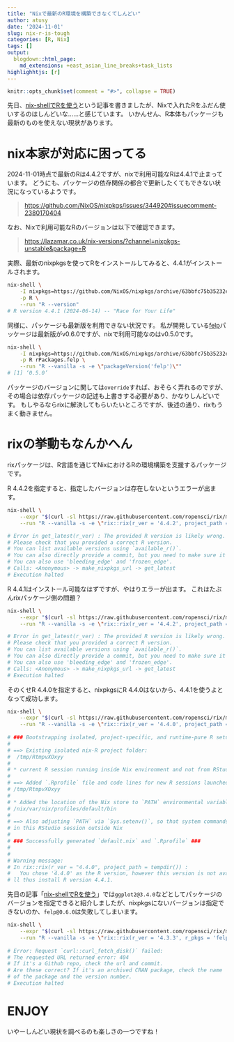 ```yaml
---
title: "Nixで最新のR環境を構築できなくてしんどい"
author: atusy
date: '2024-11-01'
slug: nix-r-is-tough
categories: [R, Nix]
tags: []
output:
  blogdown::html_page:
    md_extensions: +east_asian_line_breaks+task_lists
highlighhtjs: [r]
---
```


```r
knitr::opts_chunk$set(comment = "#>", collapse = TRUE)
```

先日、[nix-shellでRを使う](http://localhost:4321/2024/10/07/nix-shell-and-r/)という記事を書きましたが、Nixで入れたRをふだん使いするのはしんどいな……と感じています。
いかんせん、R本体もパッケージも最新のものを使えない現状があります。


# nix本家が対応に困ってる

2024-11-01時点で最新のRは4.4.2ですが、nixで利用可能なRは4.4.1で止まっています。
どうにも、パッケージの依存関係の都合で更新したくてもできない状況になっているようです。

> <https://github.com/NixOS/nixpkgs/issues/344920#issuecomment-2380170404>

なお、Nixで利用可能なRのバージョンは以下で確認できます。

> <https://lazamar.co.uk/nix-versions/?channel=nixpkgs-unstable&package=R>

実際、最新のnixpkgsを使ってRをインストールしてみると、4.4.1がインストールされます。

````bash
nix-shell \
    -I nixpkgs=https://github.com/NixOS/nixpkgs/archive/63bbfc75b35232e7003903508a2d37c3c794b95.tar.gz \
    -p R \
    --run "R --version"
# R version 4.4.1 (2024-06-14) -- "Race for Your Life"
````

同様に、パッケージも最新版を利用できない状況です。
私が開発している[felp](https://felp.atusy.net/)パッケージは最新版がv0.6.0ですが、nixで利用可能なのはv0.5.0です。

````bash
nix-shell \
    -I nixpkgs=https://github.com/NixOS/nixpkgs/archive/63bbfc75b35232e7003903508a2d37c3c794b95.tar.gz \
    -p R rPackages.felp \
    --run "R --vanilla -s -e \"packageVersion('felp')\""
# [1] ‘0.5.0’
````

パッケージのバージョンに関しては`override`すれば、おそらく弄れるのですが、その場合は依存パッケージの記述も上書きする必要があり、かなりしんどいです。
もしやるならrixに解決してもらいたいところですが、後述の通り、rixもうまく動きません。

# rixの挙動もなんかへん

rixパッケージは、R言語を通じてNixにおけるRの環境構築を支援するパッケージです。

R 4.4.2を指定すると、指定したバージョンは存在しないというエラーが出ます。

````bash
nix-shell \
    --expr "$(curl -sl https://raw.githubusercontent.com/ropensci/rix/main/inst/extdata/default.nix)" \
    --run "R --vanilla -s -e \"rix::rix(r_ver = '4.4.2', project_path = tempdir())\""

# Error in get_latest(r_ver) : The provided R version is likely wrong.
# Please check that you provided a correct R version.
# You can list available versions using `available_r()`.
# You can also directly provide a commit, but you need to make sure it points to the right repo used by `rix()`.
# You can also use 'bleeding_edge' and 'frozen_edge'.
# Calls: <Anonymous> -> make_nixpkgs_url -> get_latest
# Execution halted
````

R 4.4.1はインストール可能なはずですが、やはりエラーが出ます。
これはたぶんrixパッケージ側の問題？

````bash
nix-shell \
    --expr "$(curl -sl https://raw.githubusercontent.com/ropensci/rix/main/inst/extdata/default.nix)" \
    --run "R --vanilla -s -e \"rix::rix(r_ver = '4.4.2', project_path = tempdir())\""

# Error in get_latest(r_ver) : The provided R version is likely wrong.
# Please check that you provided a correct R version.
# You can list available versions using `available_r()`.
# You can also directly provide a commit, but you need to make sure it points to the right repo used by `rix()`.
# You can also use 'bleeding_edge' and 'frozen_edge'.
# Calls: <Anonymous> -> make_nixpkgs_url -> get_latest
# Execution halted
````

そのくせR 4.4.0を指定すると、nixpkgsにR 4.4.0はないから、4.4.1を使うよとなって成功します。

````bash
nix-shell \
    --expr "$(curl -sl https://raw.githubusercontent.com/ropensci/rix/main/inst/extdata/default.nix)" \
    --run "R --vanilla -s -e \"rix::rix(r_ver = '4.4.0', project_path = tempdir())\""
    
# ### Bootstrapping isolated, project-specific, and runtime-pure R setup via Nix ###
# 
# ==> Existing isolated nix-R project folder:
#  /tmp/RtmpvXOxyy 
# 
# * current R session running inside Nix environment and not from RStudio
# 
# ==> Added `.Rprofile` file and code lines for new R sessions launched from:
# /tmp/RtmpvXOxyy
# 
# * Added the location of the Nix store to `PATH` environmental variable for new R sessions on host/docker RStudio:
# /nix/var/nix/profiles/default/bin
# 
# ==> Also adjusting `PATH` via `Sys.setenv()`, so that system commands can invoke key Nix commands like `nix-build` 
# in this RStudio session outside Nix
# 
# ### Successfully generated `default.nix` and `.Rprofile` ###
# 
# 
# Warning message:
# In rix::rix(r_ver = "4.4.0", project_path = tempdir()) :
#   You chose '4.4.0' as the R version, however this version is not available in nixpkgs. The generated expression wi
# ll thus install R version 4.4.1.
````

先日の記事「[nix-shellでRを使う](http://localhost:4321/2024/10/07/nix-shell-and-r/)」では`ggplot2@3.4.0`などとしてパッケージのバージョンを指定できると紹介しましたが、nixpkgsにないバージョンは指定できないのか、`felp@0.6.0`は失敗してしまいます。

````bash
nix-shell \
    --expr "$(curl -sl https://raw.githubusercontent.com/ropensci/rix/main/inst/extdata/default.nix)" \
    --run "R --vanilla -s -e \"rix::rix(r_ver = '4.3.3', r_pkgs = 'felp@0.6.0', project_path = tempdir())\""
    
# Error: Request `curl::curl_fetch_disk()` failed:
# The requested URL returned error: 404
# If it's a Github repo, check the url and commit.
# Are these correct? If it's an archived CRAN package, check the name
# of the package and the version number.
# Execution halted
````

# ENJOY

いやーしんどい現状を調べるのも楽しさの一つですね！
